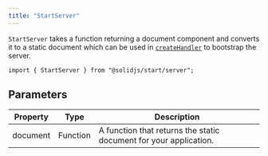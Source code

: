 ```yaml
---
title: "StartServer"
---
```


`StartServer` takes a function returning a document component and converts it to a static document which can be used in [`createHandler`](/solid-start/reference/server/create-handler) to bootstrap the server.

```tsx
import { StartServer } from "@solidjs/start/server";
```

## Parameters

| Property | Type | Description |
| --- | --- | --- |
| document | Function | A function that returns the static document for your application. |
